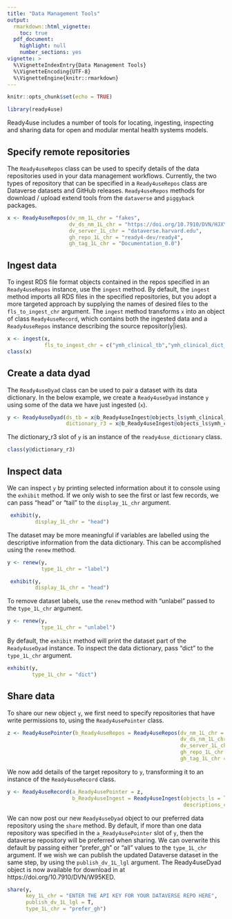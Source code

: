 ```yaml
---
title: "Data Management Tools"
output: 
  rmarkdown::html_vignette:
    toc: true
  pdf_document:
    highlight: null
    number_sections: yes
vignette: >
  %\VignetteIndexEntry{Data Management Tools}
  %\VignetteEncoding{UTF-8}
  %\VignetteEngine{knitr::rmarkdown}
---
```

```r
knitr::opts_chunk$set(echo = TRUE)
```
```r
library(ready4use)
```
Ready4use includes a number of tools for locating, ingesting, inspecting and sharing data for open and modular mental health systems models. 

## Specify remote repositories
The `Ready4useRepos` class can be used to specify details of the data repositories used in your data management workflows. Currently, the two types of repository that can be specified in a `Ready4useRepos` class are Dataverse datasets and GitHub releases. `Ready4useRepos` methods for download / upload extend tools from the `dataverse` and `piggyback` packages.

```r
x <- Ready4useRepos(dv_nm_1L_chr = "fakes",
                    dv_ds_nm_1L_chr = "https://doi.org/10.7910/DVN/HJXYKQ",
                    dv_server_1L_chr = "dataverse.harvard.edu",
                    gh_repo_1L_chr = "ready4-dev/ready4",
                    gh_tag_1L_chr = "Documentation_0.0")
```

## Ingest data
To ingest RDS file format objects contained in the repos specified in an `Ready4useRepos` instance, use the `ingest` method. By default, the `ingest` method imports all RDS files in the specified repositories, but you adopt a more targeted approach by supplying the names of desired files to the `fls_to_ingest_chr` argument. The `ingest` method transforms `x` into an object of class `Ready4useRecord`, which contains both the ingested data and a `Ready4useRepos` instance describing the source repositor(y|ies). 

```r
x <- ingest(x,
            fls_to_ingest_chr = c("ymh_clinical_tb","ymh_clinical_dict_r3"))
class(x)
```

## Create a data dyad
The `Ready4useDyad` class can be used to pair a dataset with its data dictionary. In the below example, we create a `Ready4useDyad` instance `y` using some of the data we have just ingested (`x`).

```r
y <- Ready4useDyad(ds_tb = x@b_Ready4useIngest@objects_ls$ymh_clinical_tb,
                   dictionary_r3 = x@b_Ready4useIngest@objects_ls$ymh_clinical_dict_r3)
```

The dictionary_r3 slot of `y` is an instance of the `ready4use_dictionary` class.

```r
class(y@dictionary_r3)
```


## Inspect data
We can inspect `y` by printing selected information about it to console using the `exhibit` method. If we only wish to see the first or last few records, we can pass "head" or "tail" to the `display_1L_chr` argument.

```r
 exhibit(y,
         display_1L_chr = "head")
```

The dataset may be more meaningful if variables are labelled using the descriptive information from the data dictionary. This can be accomplished using the `renew` method.

```r
y <- renew(y,
           type_1L_chr = "label")
```

```r
 exhibit(y,
         display_1L_chr = "head")
```

To remove dataset labels, use the `renew` method with "unlabel" passed to the `type_1L_chr` argument.

```r
y <- renew(y,
           type_1L_chr = "unlabel")
```

By default, the `exhibit` method will print the dataset part of the `Ready4useDyad` instance. To inspect the data dictionary, pass "dict" to the `type_1L_chr` argument.

```r
exhibit(y,
        type_1L_chr = "dict")
```

## Share data
To share our new object `y`, we first need to specify repositories that have write permissions to, using the `Ready4usePointer` class.

```r
z <- Ready4usePointer(b_Ready4useRepos = Ready4useRepos(dv_nm_1L_chr = "fakes",
                                                        dv_ds_nm_1L_chr = "https://doi.org/10.7910/DVN/W95KED",
                                                        dv_server_1L_chr = "dataverse.harvard.edu",
                                                        gh_repo_1L_chr = "ready4-dev/ready4use",
                                                        gh_tag_1L_chr = "Documentation_0.0"))
```

We now add details of the target repository to `y`, transforming it to an instance of the `Ready4useRecord` class.

```r
y <- Ready4useRecord(a_Ready4usePointer = z,
                     b_Ready4useIngest = Ready4useIngest(objects_ls = list(ymh_clinical_dyad_r4 = y),
                                                         descriptions_chr = c("An example of a Ready4useDyad - a dataset and data dictionary pair. Note this example uses fake data")))
```

We can now post our new `Ready4useDyad` object to our preferred data repository using the `share` method. By default, if more than one data repository was specified in the `a_Ready4usePointer` slot of `y`, then the dataverse repository will be preferred when sharing. We can overwrite this default by passing either "prefer_gh" or "all" values to the `type_1L_chr` argument. If we wish we can publish the updated Dataverse dataset in the same step, by using the `publish_dv_1L_lgl` argument. The Ready4useDyad object is now available for download in at https://doi.org/10.7910/DVN/W95KED.

```r
share(y,
      key_1L_chr = "ENTER THE API KEY FOR YOUR DATAVERSE REPO HERE",
      publish_dv_1L_lgl = T,
      type_1L_chr = "prefer_gh")
```
